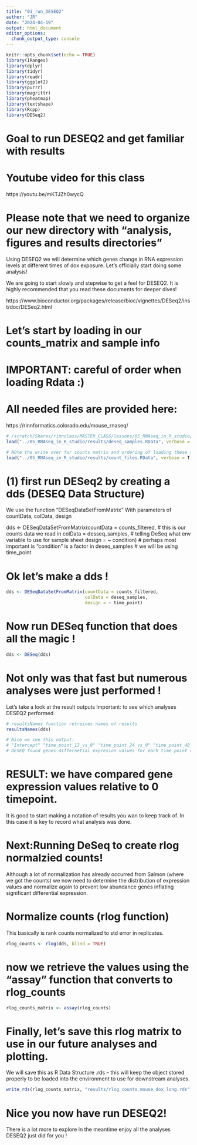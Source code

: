 ```yaml
---
title: "01_run_DESEQ2"
author: "JR"
date: "2024-04-19"
output: html_document
editor_options: 
  chunk_output_type: console
---
```


```r
knitr::opts_chunk$set(echo = TRUE)
library(IRanges)
library(dplyr)
library(tidyr)
library(readr)
library(ggplot2)
library(purrr)
library(magrittr)
library(pheatmap)
library(textshape)
library(Rcpp)
library(DESeq2)
```

# Goal to run DESEQ2 and get familiar with results

# Youtube video for this class
https://youtu.be/mKTJZh0wycQ

# Please note that we need to organize our new directory with "analysis, figures and results directories"
Using DESEQ2 we will determine which genes change in RNA expression levels
at different times of dox exposure. Let's officially start doing some analysis!

We are going to start slowly and stepwise to get a feel for DESEQ2.
It is highly recommended that you read these documents for deeper dives!

https://www.bioconductor.org/packages/release/bioc/vignettes/DESeq2/inst/doc/DESeq2.html


# Let's start by loading in our counts_matrix and sample info
# IMPORTANT: careful of order when loading Rdata :)

# All needed files are provided here:
https://rinnformatics.colorado.edu/mouse_rnaseq/
```r

# /scratch/Shares/rinnclass/MASTER_CLASS/lessons/05_RNAseq_in_R_studio/results
load("../05_RNAseq_in_R_studio/results/deseq_samples.RData", verbose = T)

# NOte the write over for counts matrix and ordering of loading these two objects
load("../05_RNAseq_in_R_studio/results/count_files.RData", verbose = T)

```

# (1) first run DESeq2 by creating a dds (DESEQ Data Structure) 
We use the function "DESeqDataSetFromMatrix"
With parameters of countData, colData, design

dds <- DESeqDataSetFromMatrix(countData = counts_filtered,
                              # this is our counts data we read in
                              colData = desseq_samples,
                              # telling DeSeq what env variable to use for sample sheet
                              design = ~ condition)
                              # perhaps most important is "condition" is a factor in deseq_samples
                              # we will be using time_point
                              
# Ok let's make a dds !

```r

dds <- DESeqDataSetFromMatrix(countData = counts_filtered,
                              colData = deseq_samples,
                              design = ~ time_point)
```

# Now run DESeq function that does all the magic !
```r

dds <- DESeq(dds)

```

# Not only was that fast but numerous analyses were just performed !
Let's take a look at the result outputs
Important: to see which analyses DESEQ2 performed 

```r

# resultsNames function retreives names of results
resultsNames(dds)

# Nice we see this output:
# "Intercept" "time_point_12_vs_0" "time_point_24_vs_0" "time_point_48_vs_0" "time_point_96_vs_0"
# DESEQ found genes differnetial expresion values for each time point relative to 0 time point.


```
# RESULT: we have compared gene expression values relative to 0 timepoint.
It is good to start making a notation of results you wan to keep track of.
In this case it is key to record what analysis was done.

# Next:Running DeSeq to create rlog normalzied counts!
Although a lot of normalization has already occurred from
Salmon (where we got the counts) we now need to determine the 
distribution of expression values and normalize again to prevent
low abundance genes inflating significant differential expression. 


#  Normalize counts (rlog function)
This basically is rank counts normalized to std error in replicates.

```r
rlog_counts <- rlog(dds, blind = TRUE)
```

# now we retrieve the values using the "assay" function that converts to rlog_counts
```r
rlog_counts_matrix <- assay(rlog_counts)

```

# Finally, let's save this rlog matrix to use in our future analyses and plotting.
We will save this as R Data Structure .rds -- this will keep the object stored properly
to be loaded into the environment to use for downstream analyses.

```r

write_rds(rlog_counts_matrix, "results/rlog_counts_mouse_dox_long.rds")

```

# Nice you now have run DESEQ2! 
There is a lot more to explore
In the meantime enjoy all the analyses DESEQ2 just did for you !